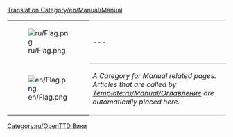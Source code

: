 [[Translation:Category/en/Manual/Manual]]

{| 
|- valign="top"
| [[File:ru/Flag.png]]
| style="border-top:1px solid silver; border-bottom:1px solid silver;" |---.
|- valign="top"
| [[File:en/Flag.png]]
| style="border-bottom:1px solid silver;" |''A Category for Manual related pages. Articles that are called by [[Template:ru/Manual/Оглавление]] are automatically placed here.''
|}


[[Category:ru/OpenTTD Вики]]